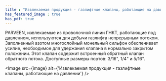 ```yaml
---
title : "Извлекаемая продукция - газлифтные клапаны, работающие на давлении"
has_featured_image : true
has_pdf: true
---
```


PARVEEN, извлекаемые из проволочной линии ГНКТ, работающие под давлением, используются для добычи газлифта непрерывным потоком. Заполненный азотом многослойный монельный сильфон обеспечивает усилие, необходимое для удержания клапана в нормально закрытом положении. Этот клапан содержит встроенный обратный клапан обратного потока.
Доступные размеры портов: 3/16", 1/4" и 5/16".

<Image src={image} alt={'Извлекаемая продукция - газлифтные клапаны, работающие на давлении'} />